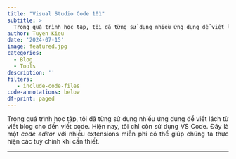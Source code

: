 ```yaml
---
title: "Visual Studio Code 101"
subtitle: >
  Trong quá trình học tập, tôi đã từng sử dụng nhiều ứng dụng để viết lách từ viết blog cho đến viết code. Hiện nay, tôi chỉ còn sử dụng VS Code.
author: Tuyen Kieu
date: '2024-07-15'
image: featured.jpg
categories:
  - Blog
  - Tools
description: ''
filters:
   - include-code-files
code-annotations: below
df-print: paged
---
```


<p style="text-align:justify">Trong quá trình học tập, tôi đã từng sử dụng nhiều ứng dụng để viết lách từ viết blog cho đến viết code. Hiện nay, tôi chỉ còn sử dụng VS Code. Đây là một _code editor_ với nhiều extensions miễn phí có thể giúp chúng ta thực hiện các tuỳ chỉnh khi cần thiết.</p>

---